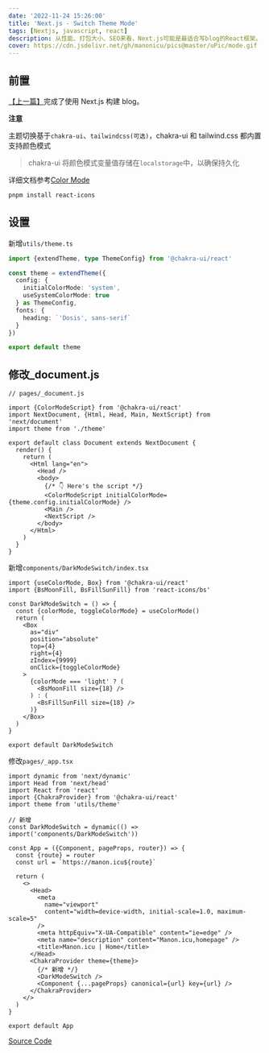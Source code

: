```yaml
---
date: '2022-11-24 15:26:00'
title: 'Next.js - Switch Theme Mode'
tags: [Nextjs, javascript, react]
description: 从性能、打包大小、SEO来看，Next.js可能是最适合写blog的React框架。
cover: https://cdn.jsdelivr.net/gh/manonicu/pics@master/uPic/mode.gif
---
```


## 前置

[【上一篇】](/blog/javascript/nextjs/tips/build-blog-with-nextjs)完成了使用 Next.js 构建 blog。

**注意**

主题切换基于`chakra-ui`、`tailwindcss(可选)`，chakra-ui 和 tailwind.css 都内置支持颜色模式

> chakra-ui 将颜色模式变量值存储在`localstorage`中，以确保持久化

详细文档参考[Color Mode](https://chakra-ui.com/docs/styled-system/color-mode)

```bash
pnpm install react-icons
```

## 设置

新增`utils/theme.ts`

```ts
import {extendTheme, type ThemeConfig} from '@chakra-ui/react'

const theme = extendTheme({
  config: {
    initialColorMode: 'system',
    useSystemColorMode: true
  } as ThemeConfig,
  fonts: {
    heading: `'Dosis', sans-serif`
  }
})

export default theme
```

## 修改\_document.js

```tsx
// pages/_document.js

import {ColorModeScript} from '@chakra-ui/react'
import NextDocument, {Html, Head, Main, NextScript} from 'next/document'
import theme from './theme'

export default class Document extends NextDocument {
  render() {
    return (
      <Html lang="en">
        <Head />
        <body>
          {/* 👇 Here's the script */}
          <ColorModeScript initialColorMode={theme.config.initialColorMode} />
          <Main />
          <NextScript />
        </body>
      </Html>
    )
  }
}
```

新增`components/DarkModeSwitch/index.tsx`

```tsx
import {useColorMode, Box} from '@chakra-ui/react'
import {BsMoonFill, BsFillSunFill} from 'react-icons/bs'

const DarkModeSwitch = () => {
  const {colorMode, toggleColorMode} = useColorMode()
  return (
    <Box
      as="div"
      position="absolute"
      top={4}
      right={4}
      zIndex={9999}
      onClick={toggleColorMode}
    >
      {colorMode === 'light' ? (
        <BsMoonFill size={18} />
      ) : (
        <BsFillSunFill size={18} />
      )}
    </Box>
  )
}

export default DarkModeSwitch
```

修改`pages/_app.tsx`

```tsx
import dynamic from 'next/dynamic'
import Head from 'next/head'
import React from 'react'
import {ChakraProvider} from '@chakra-ui/react'
import theme from 'utils/theme'

// 新增
const DarkModeSwitch = dynamic(() => import('components/DarkModeSwitch'))

const App = ({Component, pageProps, router}) => {
  const {route} = router
  const url = `https://manon.icu${route}`

  return (
    <>
      <Head>
        <meta
          name="viewport"
          content="width=device-width, initial-scale=1.0, maximum-scale=5"
        />
        <meta httpEquiv="X-UA-Compatible" content="ie=edge" />
        <meta name="description" content="Manon.icu,homepage" />
        <title>Manon.icu | Home</title>
      </Head>
      <ChakraProvider theme={theme}>
        {/* 新增 */}
        <DarkModeSwitch />
        <Component {...pageProps} canonical={url} key={url} />
      </ChakraProvider>
    </>
  )
}

export default App
```

[Source Code](https://github.com/Manonicu/blog-demo/tree/feat-switch-theme-mode)
